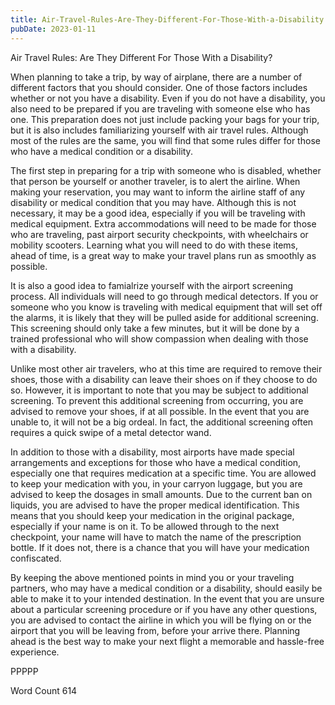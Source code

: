```yaml
---
title: Air-Travel-Rules-Are-They-Different-For-Those-With-a-Disability
pubDate: 2023-01-11
---
```


Air Travel Rules:  Are They Different For Those With a Disability?

When planning to take a trip, by way of airplane, there are a number of different factors that you should consider. One of those factors includes whether or not you have a disability.  Even if you do not have a disability, you also need to be prepared if you are traveling with someone else who has one.  This preparation does not just include packing your bags for your trip, but it is also includes familiarizing yourself with air travel rules. Although most of the rules are the same, you will find that some rules differ for those who have a medical condition or a disability.

The first step in preparing for a trip with someone who is disabled, whether that person be yourself or another traveler, is to alert the airline.  When making your reservation, you may want to inform the airline staff of any disability or medical condition that you may have. Although this is not necessary, it may be a good idea, especially if you will be traveling with medical equipment.  Extra accommodations will need to be made for those who are traveling, past airport security checkpoints, with wheelchairs or mobility scooters.  Learning what you will need to do with these items, ahead of time, is a great way to make your travel plans run as smoothly as possible.  

It is also a good idea to famialrize yourself with the airport screening process.  All individuals will need to go through medical detectors. If you or someone who you know is traveling with medical equipment that will set off the alarms, it is likely that they will be pulled aside for additional screening. This screening should only take a few minutes, but it will be done by a trained professional who will show compassion when dealing with those with a disability.  

Unlike most other air travelers, who at this time are required to remove their shoes, those with a disability can leave their shoes on if they choose to do so.  However, it is important to note that you may be subject to additional screening.  To prevent this additional screening from occurring, you are advised to remove your shoes, if at all possible. In the event that you are unable to, it will not be a big ordeal. In fact, the additional screening often requires a quick swipe of a metal detector wand.  

In addition to those with a disability, most airports have made special arrangements and exceptions for those who have a medical condition, especially one that requires medication at a specific time.  You are allowed to keep your medication with you, in your carryon luggage, but you are advised to keep the dosages in small amounts.  Due to the current ban on liquids, you are advised to have the proper medical identification. This means that you should keep your medication in the original package, especially if your name is on it.  To be allowed through to the next checkpoint, your name will have to match the name of the prescription bottle. If it does not, there is a chance that you will have your medication confiscated.  

By keeping the above mentioned points in mind you or your traveling partners, who may have a medical condition or a disability, should easily be able to make it to your intended destination. In the event that you are unsure about a particular screening procedure or if you have any other questions, you are advised to contact the airline in which you will be flying on or the airport that you will be leaving from, before your arrive there. Planning ahead is the best way to make your next flight a memorable and hassle-free experience. 

PPPPP

Word Count 614